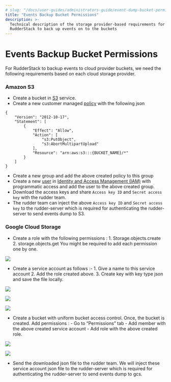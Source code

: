 ```yaml
---
# slug: "/docs/user-guides/administrators-guide/event-dump-bucket-permission"
title: "Events Backup Bucket Permissions"
description: >-
  Technical description of the storage provider-based requirements for
  RudderStack to back up events on to the buckets
---
```


# Events Backup Bucket Permissions

For RudderStack to backup events to cloud provider buckets, we need the following requirements based on each cloud storage provider.

### Amazon S3

- Create a bucket in [S3](https://aws.amazon.com/s3/) service.
- Create a new customer managed [policy](https://docs.aws.amazon.com/IAM/latest/UserGuide/tutorial_managed-policies.html) with the following json

```text
{
    "Version": "2012-10-17",
    "Statement": [
        {
            "Effect": "Allow",
            "Action": [
                "s3:PutObject",
                "s3:AbortMultipartUpload"
            ],
            "Resource": "arn:aws:s3:::{BUCKET_NAME}/*"
        }
    ]
}
```

- Create a new group and add the above created policy to this group
- Create a new [user](https://docs.aws.amazon.com/IAM/latest/UserGuide/id_users_create.html) in [Identity and Access Management \(IAM\)](https://console.aws.amazon.com/iam) with programmatic access and add the user to the above created group.
- Download the access keys and share `Access key ID` and `Secret access key` with the rudder team.
- The rudder team can inject the above `Access key ID` and `Secret access key` to the rudder-server which is required for authenticating the rudder-server to send events dump to S3.

### Google Cloud Storage

- Create a role with the following permissions : 1. Storage.objects.create 2. storage.objects.get You might be required to add each permission one by one.

![](../../.gitbook/assets/screenshot-2020-08-05-at-11.38.37-am.png)

- Create a service account as follows :- 1. Give a name to this service account 2. Add the role created above. 3. Create key with key type json and save the file locally.

![](../../.gitbook/assets/screenshot-2020-08-05-at-11.40.12-am%20%282%29%20%282%29%20%282%29%20%282%29%20%282%29%20%282%29%20%282%29%20%282%29%20%282%29%20%282%29%20%282%29%20%282%29%20%281%29.png)

![](../../.gitbook/assets/screenshot-2020-08-05-at-11.41.24-am.png)

![](../../.gitbook/assets/screenshot-2020-08-05-at-11.49.10-am.png)

- Create a bucket with uniform bucket access control. Once, the bucket is created. Add permissions : - Go to “Permissions” tab - Add member with the above created service account - Add role with the above created role.

![](../../.gitbook/assets/screenshot-2020-08-05-at-11.52.07-am.png)

![](../../.gitbook/assets/screenshot-2020-08-05-at-11.53.34-am.png)

- Send the downloaded json file to the rudder team. We will inject these service account json file to the rudder-server which is required for authenticating the rudder-server to send events dump to gcs.
